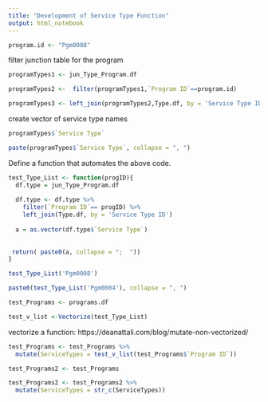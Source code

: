 ```yaml
---
title: "Development of Service Type Function"
output: html_notebook
---
```





```r
program.id <- "Pgm0008"
```



filter junction table for the program

```r
programTypes1 <- jun_Type_Program.df

programTypes2 <-  filter(programTypes1,`Program ID`==program.id)

programTypes3 <- left_join(programTypes2,Type.df, by = 'Service Type ID' )


```



create vector of service type names

```r
programTypes$`Service Type`
```

```r
paste(programTypes$`Service Type`, collapse = ", ")
```


Define a function that automates the above code.

```r
test_Type_List <- function(progID){
  df.type = jun_Type_Program.df
  
  df.type <- df.type %>% 
    filter(`Program ID`== progID) %>% 
    left_join(Type.df, by = 'Service Type ID')
  
  a = as.vector(df.type$`Service Type`)
  
  
 return( paste0(a, collapse = ";  "))
}
```





```r
test_Type_List('Pgm0008')
```



```r
paste0(test_Type_List('Pgm0004'), collapse = ", ")
```

```r
test_Programs <- programs.df
```


```r
test_v_list <-Vectorize(test_Type_List)
```
vectorize a function: https://deanattali.com/blog/mutate-non-vectorized/


```r


test_Programs <- test_Programs %>% 
  mutate(ServiceTypes = test_v_list(test_Programs$`Program ID`))
```



```r
test_Programs2 <- test_Programs

test_Programs2 <- test_Programs2 %>% 
  mutate(ServiceTypes = str_c(ServiceTypes))
```




